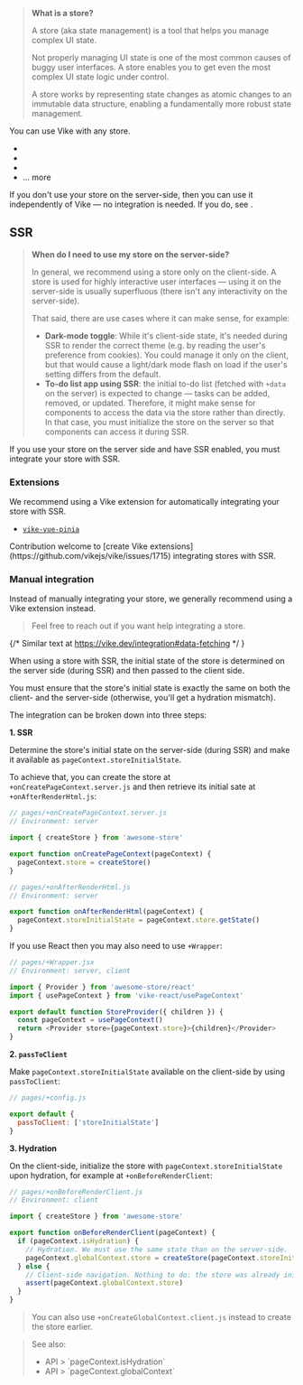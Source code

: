 
> **What is a store?**
>
> A store (aka state management) is a tool that helps you manage complex UI state.
>
> Not properly managing UI state is one of the most common causes of buggy user interfaces. A store enables you to get even the most complex UI state logic under control.
>
> A store works by representing state changes as atomic changes to an immutable data structure, enabling a fundamentally more robust state management.

You can use Vike with any store.
- <Link href="/redux" />
- <Link href="/pinia" />
- <Link href="/vuex" />
- <Link href="/tools#stores">... more</Link>

If you don't use your store on the server-side, then you can use it independently of Vike — no integration is needed. If you do, see <Link href="#ssr" />.

## SSR

> **When do I need to use my store on the server-side?**
>
> In general, we recommend using a store only on the client-side. A store is used for highly interactive user interfaces — using it on the server-side is usually superfluous (there isn't any interactivity on the server-side).
>
> That said, there are use cases where it can make sense, for example:
>  - **Dark-mode toggle**: While it's client-side state, it's needed during SSR to render the correct theme (e.g. by reading the user's preference from cookies). You could manage it only on the client, but that would cause a light/dark mode flash on load if the user's setting differs from the default.
>  - **To-do list app using SSR**: the initial to-do list (<Link href="/data-fetching#page-data-with-data">fetched with `+data`</Link> on the server) is expected to change — tasks can be added, removed, or updated. Therefore, it might make sense for components to access the data via the store rather than directly. In that case, you must initialize the store on the server so that components can access it during SSR.

If you use your store on the server side and have <Link href="/ssr">SSR enabled</Link>, you must integrate your store with SSR.

### Extensions

We recommend using a <Link href="/extensions">Vike extension</Link> for automatically integrating your store with SSR.

- [`vike-vue-pinia`](https://github.com/vikejs/vike-vue/tree/main/packages/vike-vue-pinia)

<Contribution>
Contribution welcome to [create Vike extensions](https://github.com/vikejs/vike/issues/1715) integrating stores with SSR.
</Contribution>

### Manual integration

<Advanced>
  Instead of manually integrating your store, we generally recommend <Link href="#extensions">using a Vike extension</Link> instead.
</Advanced>

> <Link href="/faq#how-can-i-reach-out-for-help">Feel free to reach out</Link> if you want help integrating a store.

{/* Similar text at https://vike.dev/integration#data-fetching */ }

When using a store with SSR, the initial state of the store is determined on the server side (during SSR) and then passed to the client side.

You must ensure that the store's initial state is exactly the same on both the client- and the server-side (otherwise, you'll get a <Link href="/hydration-mismatch">hydration mismatch</Link>).

The integration can be broken down into three steps:

**1. SSR**

Determine the store's initial state on the server-side (during SSR) and <Link href="/pageContext#custom">make it available as `pageContext.storeInitialState`</Link>.

To achieve that, you can create the store at <Link href="/onCreatePageContext">`+onCreatePageContext.server.js`</Link>  and then retrieve its initial sate at <Link href="/onAfterRenderHtml">`+onAfterRenderHtml.js`</Link>:
```js
// pages/+onCreatePageContext.server.js
// Environment: server

import { createStore } from 'awesome-store'

export function onCreatePageContext(pageContext) {
  pageContext.store = createStore()
}
```
```js
// pages/+onAfterRenderHtml.js
// Environment: server

export function onAfterRenderHtml(pageContext) {
  pageContext.storeInitialState = pageContext.store.getState()
}
```
If you use React then you may also need to use <Link href="/Wrapper">`+Wrapper`</Link>:
```js
// pages/+Wrapper.jsx
// Environment: server, client

import { Provider } from 'awesome-store/react'
import { usePageContext } from 'vike-react/usePageContext'

export default function StoreProvider({ children }) {
  const pageContext = usePageContext()
  return <Provider store={pageContext.store}>{children}</Provider>
}
```

**2. `passToClient`**

Make `pageContext.storeInitialState` available on the client-side by using <Link href="/passToClient">`passToClient`</Link>:
 ```js
 // pages/+config.js

 export default {
   passToClient: ['storeInitialState']
 }
 ```

**3. Hydration**

On the client-side, initialize the store with `pageContext.storeInitialState` upon hydration, for example at <Link href="/onBeforeRenderClient">`+onBeforeRenderClient`</Link>:
```js
// pages/+onBeforeRenderClient.js
// Environment: client

import { createStore } from 'awesome-store'

export function onBeforeRenderClient(pageContext) {
  if (pageContext.isHydration) {
    // Hydration. We must use the same state than on the server-side.
    pageContext.globalContext.store = createStore(pageContext.storeInitialState)
  } else {
    // Client-side navigation. Nothing to do: the store was already initialized at hydration.
    assert(pageContext.globalContext.store)
  }
}
```

> You can also use <Link href="/onCreateGlobalContext">`+onCreateGlobalContext.client.js`</Link> instead to create the store earlier.

> See also:
> - <Link href="/pageContext#isHydration">API > `pageContext.isHydration`</Link>
> - <Link href="/pageContext#globalContext">API > `pageContext.globalContext`</Link>
